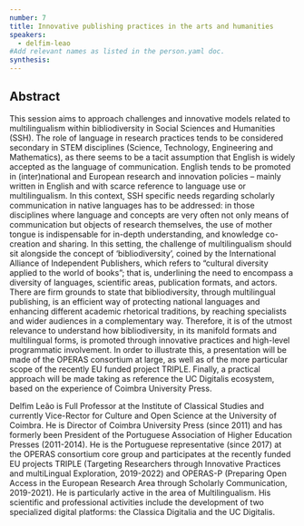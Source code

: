 ```yaml
---
number: 7
title: Innovative publishing practices in the arts and humanities
speakers:
  - delfim-leao
#Add relevant names as listed in the person.yaml doc.
synthesis:
---
```


## Abstract

This session aims to approach challenges and innovative models related to
multilingualism within bibliodiversity in Social Sciences and Humanities (SSH).
The role of language in research practices tends to be considered secondary in
STEM disciplines (Science, Technology, Engineering and Mathematics), as there
seems to be a tacit assumption that English is widely accepted as the language
of communication. English tends to be promoted in (inter)national and European
research and innovation policies – mainly written in English and with scarce
reference to language use or multilingualism. In this context, SSH specific
needs regarding scholarly communication in native languages has to be addressed:
in those disciplines where language and concepts are very often not only means
of communication but objects of research themselves, the use of mother tongue is
indispensable for in-depth understanding, and knowledge co-creation and sharing.
In this setting, the challenge of multilingualism should sit alongside the
concept of ‘bibliodiversity’, coined by the International Alliance of
Independent Publishers, which refers to “cultural diversity applied to the world
of books”; that is, underlining the need to encompass a diversity of languages,
scientific areas, publication formats, and actors. There are firm grounds to
state that bibliodiversity, through multilingual publishing, is an efficient way
of protecting national languages and enhancing different academic rhetorical
traditions, by reaching specialists and wider audiences in a complementary way.
Therefore, it is of the utmost relevance to understand how bibliodiversity, in
its manifold formats and multilingual forms, is promoted through innovative
practices and high-level programmatic involvement. In order to illustrate this,
a presentation will be made of the OPERAS consortium at large, as well as of the
more particular scope of the recently EU funded project TRIPLE. Finally, a
practical approach will be made taking as reference the UC Digitalis ecosystem,
based on the experience of Coimbra University Press.

<Youtube
  id="wwKvMNsMe2w"
  caption="Delfim Leão - Innovative Publishing Practices in the Arts and Humanities"
/>

<Download download="docs/7.1 Leao.pdf" />

<Speakers>

<Speaker speaker="delfim-leao">

Delfim Leão is Full Professor at the Institute of Classical Studies and
currently Vice-Rector for Culture and Open Science at the University of Coimbra.
He is Director of Coimbra University Press (since 2011) and has formerly been
President of the Portuguese Association of Higher Education Presses (2011-2014).
He is the Portuguese representative (since 2017) at the OPERAS consortium core
group and participates at the recently funded EU projects TRIPLE (Targeting
Researchers through Innovative Practices and multiLingual Exploration,
2019-2022) and OPERAS-P (Preparing Open Access in the European Research Area
through Scholarly Communication, 2019-2021). He is particularly active in the
area of Multilingualism. His scientific and professional activities include the
development of two specialized digital platforms: the Classica Digitalia and the
UC Digitalis.

</Speaker>

</Speakers>
